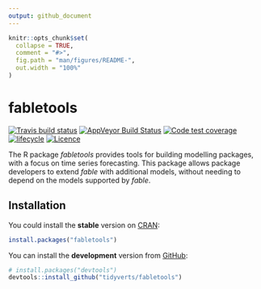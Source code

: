 ```yaml
---
output: github_document
---
```


<!-- README.md is generated from README.Rmd. Please edit that file -->

```r
knitr::opts_chunk$set(
  collapse = TRUE,
  comment = "#>",
  fig.path = "man/figures/README-",
  out.width = "100%"
)
```

# fabletools
[![Travis build status](https://travis-ci.org/tidyverts/fabletools.svg?branch=master)](https://travis-ci.org/tidyverts/fabletools)
[![AppVeyor Build Status](https://ci.appveyor.com/api/projects/status/github/tidyverts/fabletools?branch=master&svg=true)](https://ci.appveyor.com/project/tidyverts/fabletools)
[![Code test coverage](https://codecov.io/gh/tidyverts/fabletools/branch/master/graph/badge.svg)](https://codecov.io/gh/tidyverts/fabletools?branch=master)
[![lifecycle](https://img.shields.io/badge/lifecycle-experimental-orange.svg)](https://www.tidyverse.org/lifecycle/#experimental)
[![Licence](https://img.shields.io/badge/licence-GPL--3-blue.svg)](https://www.gnu.org/licenses/gpl-3.0.en.html)

The R package *fabletools* provides tools for building modelling packages, with a focus on time series forecasting. This package allows package developers to extend  *fable* with additional models, without needing to depend on the models supported by *fable*.

## Installation

You could install the **stable** version on [CRAN](https://cran.r-project.org/package=fabletools):

```r
install.packages("fabletools")
```

You can install the **development** version from
[GitHub](https://github.com/tidyverts/fabletools):

```r
# install.packages("devtools")
devtools::install_github("tidyverts/fabletools")
```
